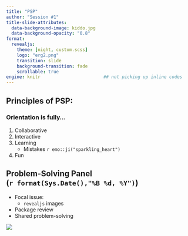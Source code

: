 ---
title: "PSP"
author: "Session #1"
title-slide-attributes: 
  data-background-image: kiddo.jpg
  data-background-opacity: "0.8"
format: 
  revealjs:
    theme: [night, custom.scss]
    logo: "erg2.png"
    transition: slide
    background-transition: fade
    scrollable: true
engine: knitr                        ## not picking up inline codes
---

## Principles of PSP:

### Orientation is fully... 

1. Collaborative
2. Interactive
3. Learning  
    + Mistakes `r emo::ji("sparkling_heart")`
4. Fun

## Problem-Solving Panel <br>(`r format(Sys.Date(),"%B %d, %Y")`)

:::: {layout="[60,30]"}

::: {#first-column}

+   Focal issue: 
    + `revealjs` images
+   Package review
+   Shared problem-solving

:::

::: {#second-column}
![](polite.png)
:::

::::
